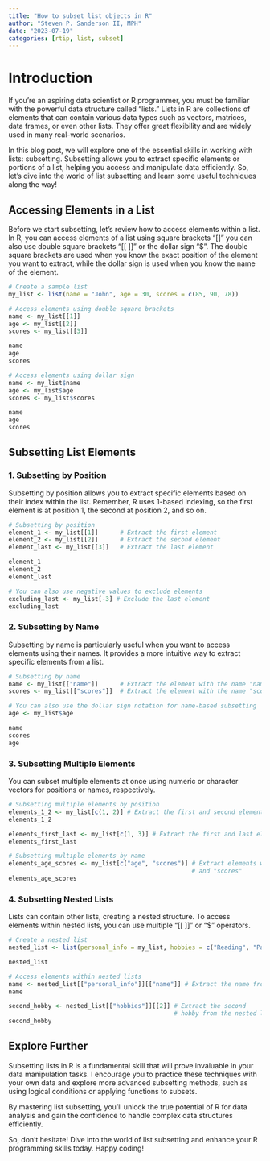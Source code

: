 ```yaml
---
title: "How to subset list objects in R"
author: "Steven P. Sanderson II, MPH"
date: "2023-07-19"
categories: [rtip, list, subset]
---
```


# Introduction

If you're an aspiring data scientist or R programmer, you must be familiar with the powerful data structure called "lists." Lists in R are collections of elements that can contain various data types such as vectors, matrices, data frames, or even other lists. They offer great flexibility and are widely used in many real-world scenarios.

In this blog post, we will explore one of the essential skills in working with lists: subsetting. Subsetting allows you to extract specific elements or portions of a list, helping you access and manipulate data efficiently. So, let's dive into the world of list subsetting and learn some useful techniques along the way!

## Accessing Elements in a List

Before we start subsetting, let's review how to access elements within a list. In R, you can access elements of a list using square brackets "[]" you can also use double square brackets "[[ ]]" or the dollar sign "$". The double square brackets are used when you know the exact position of the element you want to extract, while the dollar sign is used when you know the name of the element.

```r
# Create a sample list
my_list <- list(name = "John", age = 30, scores = c(85, 90, 78))

# Access elements using double square brackets
name <- my_list[[1]]
age <- my_list[[2]]
scores <- my_list[[3]]

name
age
scores

# Access elements using dollar sign
name <- my_list$name
age <- my_list$age
scores <- my_list$scores

name
age
scores
```

## Subsetting List Elements

### 1. Subsetting by Position

Subsetting by position allows you to extract specific elements based on their index within the list. Remember, R uses 1-based indexing, so the first element is at position 1, the second at position 2, and so on.

```r
# Subsetting by position
element_1 <- my_list[[1]]      # Extract the first element
element_2 <- my_list[[2]]      # Extract the second element
element_last <- my_list[[3]]   # Extract the last element

element_1
element_2
element_last

# You can also use negative values to exclude elements
excluding_last <- my_list[-3] # Exclude the last element
excluding_last
```

### 2. Subsetting by Name

Subsetting by name is particularly useful when you want to access elements using their names. It provides a more intuitive way to extract specific elements from a list.

```r
# Subsetting by name
name <- my_list[["name"]]      # Extract the element with the name "name"
scores <- my_list[["scores"]]  # Extract the element with the name "scores"

# You can also use the dollar sign notation for name-based subsetting
age <- my_list$age

name
scores
age
```

### 3. Subsetting Multiple Elements

You can subset multiple elements at once using numeric or character vectors for positions or names, respectively.

```r
# Subsetting multiple elements by position
elements_1_2 <- my_list[c(1, 2)] # Extract the first and second elements
elements_1_2

elements_first_last <- my_list[c(1, 3)] # Extract the first and last elements
elements_first_last

# Subsetting multiple elements by name
elements_age_scores <- my_list[c("age", "scores")] # Extract elements with names "age" 
                                                   # and "scores"
elements_age_scores
```

### 4. Subsetting Nested Lists

Lists can contain other lists, creating a nested structure. To access elements within nested lists, you can use multiple "[[ ]]" or "$" operators.

```r
# Create a nested list
nested_list <- list(personal_info = my_list, hobbies = c("Reading", "Painting"))

nested_list

# Access elements within nested lists
name <- nested_list[["personal_info"]][["name"]] # Extract the name from the nested list
name

second_hobby <- nested_list[["hobbies"]][[2]] # Extract the second 
                                              # hobby from the nested list
second_hobby
```

## Explore Further

Subsetting lists in R is a fundamental skill that will prove invaluable in your data manipulation tasks. I encourage you to practice these techniques with your own data and explore more advanced subsetting methods, such as using logical conditions or applying functions to subsets.

By mastering list subsetting, you'll unlock the true potential of R for data analysis and gain the confidence to handle complex data structures efficiently.

So, don't hesitate! Dive into the world of list subsetting and enhance your R programming skills today. Happy coding!